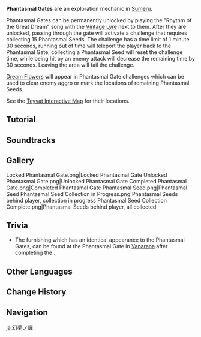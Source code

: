 {{Terminology Infobox
|image        = Phantasmal Gate.png
|type         = Exploration
|region       = Sumeru
}}
'''Phantasmal Gates''' are an exploration mechanic in [[Sumeru]].

Phantasmal Gates can be permanently unlocked by playing the "Rhythm of the Great Dream" song with the [[Vintage Lyre]] next to them. After they are unlocked, passing through the gate will activate a challenge that requires collecting 15 Phantasmal Seeds. The challenge has a time limit of 1 minute 30 seconds, running out of time will teleport the player back to the Phantasmal Gate; collecting a Phantasmal Seed will reset the challenge time, while being hit by an enemy attack will decrease the remaining time by 30 seconds. Leaving the area will fail the challenge.

[[Dream Flower]]s will appear in Phantasmal Gate challenges which can be used to clear enemy aggro or mark the locations of remaining Phantasmal Seeds.

See the [https://act.hoyolab.com/ys/app/interactive-map/index.html?lang=en-us#/map/2?shown_types=398&center=3114.00,-3823.00&zoom=-2.00 Teyvat Interactive Map] for their locations.

==Tutorial==
{{Tutorial|Strange Arch...; Rhythm of the Great Dream}}

==Soundtracks==
{{Soundtracks by Category Table|type=location}}

==Gallery==
<gallery>
Locked Phantasmal Gate.png|Locked Phantasmal Gate
Unlocked Phantasmal Gate.png|Unlocked Phantasmal Gate
Completed Phantasmal Gate.png|Completed Phantasmal Gate
Phantasmal Seed.png|Phantasmal Seed
Phantasmal Seed Collection in Progress.png|Phantasmal Seeds behind player, collection in progress
Phantasmal Seed Collection Complete.png|Phantasmal Seeds behind player, all collected
</gallery>

==Trivia==
* The furnishing {{LL|"Gate of Phantasm"|,}} which has an identical appearance to the Phantasmal Gates, can be found at the Phantasmal Gate in [[Vanarana (Subarea)|Vanarana]] after completing the {{Quest|Aranyaka}}.

==Other Languages==
{{Other Languages
|en      = Phantasmal Gate
|zhs     = 幻梦之门
|zhs_rm  = Huànmèng zhī Mén
|zht     = 幻夢之門
|zht_rm  = Huànmèng zhī Mén
|zh_tl   = Gate of Phantasms
|ja      = 幻夢ノ扉
|ja_rm   = Genmu no Tobira
|ja_tl   = Gate of Phantasms
|ko      = 환몽의 문
|ko_rm   = Hwanmong-ui Mun
|ko_tl   = Phantasmal Gate
|es      = Puerta onírica
|es_tl   = Oneiric Gate
|fr      = Porte fantasmatique
|fr_tl   = Phantasmal Gate
|ru      = Врата грёз
|ru_tl   = Gate of Dreams
|th      = ประตูห้วงมายา
|th_rm   = Pratu Huang Maya
|th_tl   = Gate of Dreams
|vi      = Cánh Cổng Ảo Mộng
|vi_tl   = 
|de      = Tor der Fantasie
|de_tl   = Gate of Fantasy
|id      = Gapura Fantasi
|id_tl   = Fantasy Entrance Gate
|pt      = Portal Onírico
|pt_tl   = Oneiric Portal
|tr      = Garip Kemer
|tr_tl   = Strange Arch
|it      = Porta fantasmica
|it_tl   = 
}}

==Change History==
{{Change History|3.0}}

==Navigation==
{{Exploration Navbox|Sumeru}}

[[ja:幻夢ノ扉]]